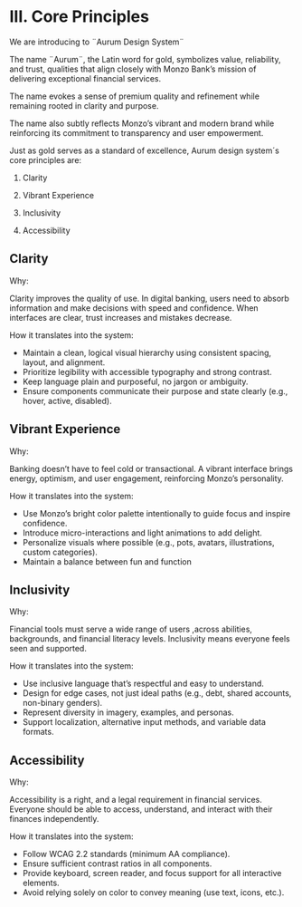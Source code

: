 
<Meta title="Documentation/Aurum Design System Principles" />

# III. Core Principles

We are introducing to ¨Aurum Design System¨ 

The name ¨Aurum¨, the Latin word for gold, symbolizes value, reliability, and trust, qualities that align closely with Monzo Bank’s mission of delivering exceptional financial services. 

The name evokes a sense of premium quality and refinement while remaining rooted in clarity and purpose.

The name also subtly reflects Monzo’s vibrant and modern brand while reinforcing its commitment to transparency and user empowerment.

 Just as gold serves as a standard of excellence, Aurum design system´s core principles are:

1. Clarity

2. Vibrant Experience

3. Inclusivity

4. Accessibility

## Clarity 

Why:

Clarity improves the quality of use. In digital banking, users need to absorb information and make decisions with speed and confidence. When interfaces are clear, trust increases and mistakes decrease.

How it translates into the system:

- Maintain a clean, logical visual hierarchy using consistent spacing, layout, and alignment.
- Prioritize legibility with accessible typography and strong contrast.
- Keep language plain and purposeful, no jargon or ambiguity.
- Ensure components communicate their purpose and state clearly (e.g., hover, active, disabled).

## Vibrant Experience 

Why:
 
Banking doesn’t have to feel cold or transactional. A vibrant interface brings energy, optimism, and user engagement, reinforcing Monzo’s personality.

How it translates into the system:

- Use Monzo’s bright color palette intentionally to guide focus and inspire confidence.
- Introduce micro-interactions and light animations to add delight.
- Personalize visuals where possible (e.g., pots, avatars, illustrations, custom categories).
- Maintain a balance between fun and function

## Inclusivity 

Why:

Financial tools must serve a wide range of users ,across abilities, backgrounds, and financial literacy levels. Inclusivity means everyone feels seen and supported.

How it translates into the system:

- Use inclusive language that’s respectful and easy to understand.
- Design for edge cases, not just ideal paths (e.g., debt, shared accounts, non-binary genders).
- Represent diversity in imagery, examples, and personas.
- Support localization, alternative input methods, and variable data formats.

## Accessibility 

Why:

Accessibility is a right, and a legal requirement in financial services. Everyone should be able to access, understand, and interact with their finances independently.

How it translates into the system:

- Follow WCAG 2.2 standards (minimum AA compliance).
- Ensure sufficient contrast ratios in all components.
- Provide keyboard, screen reader, and focus support for all interactive elements.
- Avoid relying solely on color to convey meaning (use text, icons, etc.).